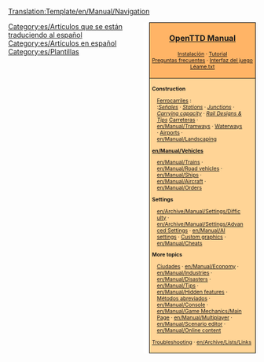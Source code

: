 <noinclude>[[Translation:Template/en/Manual/Navigation]]</noinclude><noinclude></noinclude>
<div style="float:right; padding-left:12px; background:#ffffff;">
<div style="border:1px solid #000000; background:#ffb466; padding:5px; -moz-border-radius-topleft:5px; -moz-border-radius-topright:5px; font-size: 12pt;">
<center><strong><font size="3">[[es/Manual/Main Page|OpenTTD Manual]]</font></strong></center>
<div style="font-size: 8pt; text-align: center;">
[[es/Manual/Instalación|Instalación]] &middot; 
[[es/Manual/Tutorial/Tutorial|Tutorial]]<br />
[[es/Archive/Community/Preguntas frecuentes|Preguntas frecuentes]] &middot; 
[[es/Manual/Interfaz del juego|Interfaz del juego]]<br />
[[es/Léame.txt|Léame.txt]]
</div>
</div>
<div style="border:1px solid black; border-top-width: 0px; background:#ffd496; padding:5px; -moz-border-radius-bottomleft:5px; -moz-border-radius-bottomright:8px; font-size: 8pt;">

<div style="width: 186px">
'''Construction'''
<div style="margin-left:10px;">
[[es/Manual/Construcción de ferrocarriles|Ferrocarriles]] : <br />
:''[[es/Manual/Señales|Señales]]'' &middot; ''[[en/Manual/Railway station|Stations]]'' &middot; ''[[en/Community/Junctionary/Main Page|Junctions]]'' &middot; ''[[en/Community/Railway Designs|Carrying capacity]]'' &middot; ''[[en/Community/Rail Designs|Rail Designs & Tips]]''
[[es/Manual/Construcción de carreteras|Carreteras]] &middot; [[en/Manual/Tramways]] &middot; [[en/Manual/Waterway construction|Waterways]] &middot; [[en/Manual/Airport construction|Airports]] &middot; [[en/Manual/Landscaping]]
</div>
</div>

<div style="width: 186px">
'''[[en/Manual/Vehicles]]'''
<div style="margin-left:10px;">
[[en/Manual/Trains]] &middot; [[en/Manual/Road vehicles]] &middot; [[en/Manual/Ships]] &middot;
[[en/Manual/Aircraft]] &middot; [[en/Manual/Orders]]
</div>
</div>

<div style="width: 186px">
'''Settings'''
<div style="margin-left:10px;">
[[en/Archive/Manual/Settings/Difficulty]] &middot; [[en/Archive/Manual/Settings/Advanced Settings]] &middot; [[en/Manual/AI settings]] &middot;
[[en/Manual/NewGRF|Custom graphics]] &middot; [[en/Manual/Cheats]]
</div>
</div>

<div style="width: 186px">
'''More topics'''<br />
<div style="margin-left:10px;">
[[es/Ciudad|Ciudades]] &middot; [[en/Manual/Economy]] &middot; [[en/Manual/Industries]] &middot;<br />
[[en/Manual/Disasters]] &middot; [[en/Manual/Tips]] &middot;
[[en/Manual/Hidden features]] &middot;<br /> [[es/Manual/Teclas de método abreviado|Métodos abreviados]] &middot;
[[en/Manual/Console]] &middot; [[en/Manual/Game Mechanics/Main Page]] &middot;
[[en/Manual/Multiplayer]] &middot; [[en/Manual/Scenario editor]] &middot;
[[en/Manual/Online content]]
</div>
</div>

[[en/Archive/Manual/Troubleshooting|Troubleshooting]] &middot; [[en/Archive/Lists/Links]]
</div>
</div>
<includeonly>[[Category:es/Manual/Manual|{{PAGENAME}}]]</includeonly><noinclude>
[[Category:es/Artículos que se están traduciendo al español]][[Category:es/Artículos en español]][[Category:es/Plantillas]]
</noinclude>